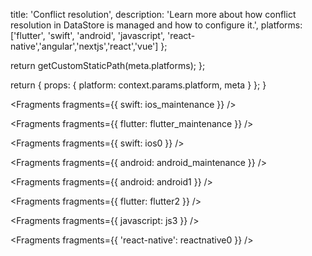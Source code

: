 
  title: 'Conflict resolution',
  description:
    'Learn more about how conflict resolution in DataStore is managed and how to configure it.',
  platforms: ['flutter', 'swift', 'android', 'javascript', 'react-native','angular','nextjs','react','vue'] 
};

  return getCustomStaticPath(meta.platforms);
};

  return {
    props: {
      platform: context.params.platform,
      meta
    }
  };
}


<Fragments fragments={{ swift: ios_maintenance }} />


<Fragments fragments={{ flutter: flutter_maintenance }} />


<Fragments fragments={{ swift: ios0 }} />


<Fragments fragments={{ android: android_maintenance }} />


<Fragments fragments={{ android: android1 }} />


<Fragments fragments={{ flutter: flutter2 }} />


<Fragments fragments={{ javascript: js3 }} />


<Fragments fragments={{ 'react-native': reactnative0 }} />
